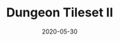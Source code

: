 ---
title: Dungeon Tileset II
date: 2020-05-30
category:
  - 2D Art
external_link: https://0x72.itch.io/dungeontileset-ii
related_engine: Any Engine
externals_profile:
    name: '0x72'
---